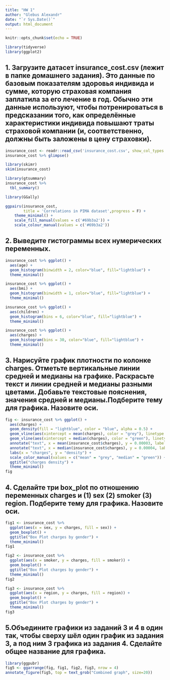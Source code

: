 ```yaml
---
title: "HW 1"
author: "Glebus Alexandr"
date: "`r Sys.Date()`"
output: html_document
---
```


```r
knitr::opts_chunk$set(echo = TRUE)

library(tidyverse)
library(ggplot2)
```

## 1. Загрузите датасет insurance_cost.csv (лежит в папке домашнего задания). Это данные по базовым показателям здоровья индивида и сумме, которую страховая компания заплатила за его лечение в год. Обычно эти данные используют, чтобы потренироваться в предсказании того, как определённые характеристики индивида повышают траты страховой компании (и, соответственно, должны быть заложены в цену страховки).

```r
insurance_cost <- readr::read_csv('insurance_cost.csv', show_col_types = FALSE)
insurance_cost %>% glimpse()
```

```r
library(skimr)
skim(insurance_cost)
```

```r
library(gtsummary)
insurance_cost %>% 
  tbl_summary()
```


```r
library(GGally)

ggpairs(insurance_cost,
        title = 'Correlations in PIMA dataset',progress = F) +
    theme_minimal() +
    scale_fill_manual(values = c('#69b3a2')) +
    scale_colour_manual(values = c('#69b3a2'))
```

## 2. Выведите гистограммы всех нумерических переменных.


```r
insurance_cost %>% ggplot() +
  aes(age) + 
  geom_histogram(binwidth = 2, color="blue", fill="lightblue") +
  theme_minimal()
```

```r
insurance_cost %>% ggplot() +
  aes(bmi) + 
  geom_histogram(binwidth = 1, color="blue", fill="lightblue") +
  theme_minimal()
```

```r
insurance_cost %>% ggplot() +
  aes(children) + 
  geom_histogram(bins = 6, color="blue", fill="lightblue") +
  theme_minimal()
```
```r
insurance_cost %>% ggplot() +
  aes(charges) + 
  geom_histogram(bins = 30, color="blue", fill="lightblue") +
  theme_minimal()
```

## 3. Нарисуйте график плотности по колонке charges. Отметьте вертикальные линии средней и медианы на графике. Раскрасьте текст и линии средней и медианы разными цветами. Добавьте текстовые пояснения, значения средней и медианы.Подберите тему для графика. Назовите оси.

```r
fig <- insurance_cost %>% ggplot() +
  aes(charges) + 
  geom_density(fill = "lightblue", color = "blue", alpha = 0.5) +
  geom_vline(aes(xintercept = mean(charges), color = "grey"), linetype = "dashed") +
  geom_vline(aes(xintercept = median(charges), color = "green"), linetype = "dashed") +
  annotate("text", x = mean(insurance_cost$charges), y = 0.00003, label = paste("mean =", round(mean(insurance_cost$charges), 2)), color = "grey") +
  annotate("text", x = median(insurance_cost$charges), y = 0.00004, label = paste("mean =", round(median(insurance_cost$charges), 2)), color = "green") +
  labs(x = "charges", y = "density") +
  scale_color_manual(values = c("mean" = "grey", "median" = "green")) +
  ggtitle("charges density") +
  theme_minimal()
fig
```
## 4. Сделайте три box_plot по отношению переменных charges и (1) sex (2) smoker (3) region. Подберите тему для графика. Назовите оси.

```r
fig1 <- insurance_cost %>% 
  ggplot(aes(x = sex, y = charges, fill = sex)) +
  geom_boxplot() +
  ggtitle("Box Plot charges by gender") +
  theme_minimal()
fig1
```


```r
fig2 <- insurance_cost %>% 
  ggplot(aes(x = smoker, y = charges, fill = smoker)) +
  geom_boxplot() +
  ggtitle("Box Plot charges by gender") +
  theme_minimal()
fig2
```


```r
fig3 <- insurance_cost %>% 
  ggplot(aes(x = region, y = charges, fill = region)) +
  geom_boxplot() +
  ggtitle("Box Plot charges by gender") +
  theme_minimal()
fig3
```

## 5.Объедините графики из заданий 3 и 4 в один так, чтобы сверху шёл один график из задания 3, а под ним 3 графика из задания 4. Сделайте общее название для графика.

```r
library(ggpubr)
fig5 <- ggarrange(fig, fig1, fig2, fig3, nrow = 4)
annotate_figure(fig5, top = text_grob("Combined graph", size=20))
```

